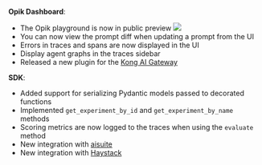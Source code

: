 **Opik Dashboard**:

- The Opik playground is now in public preview
  <Frame>
    <img src="/img/changelog/2024-12-16/playground.png" />
  </Frame>
- You can now view the prompt diff when updating a prompt from the UI
- Errors in traces and spans are now displayed in the UI
- Display agent graphs in the traces sidebar
- Released a new plugin for the [Kong AI Gateway](/production/gateway)

**SDK**:

- Added support for serializing Pydantic models passed to decorated functions
- Implemented `get_experiment_by_id` and `get_experiment_by_name` methods
- Scoring metrics are now logged to the traces when using the `evaluate` method
- New integration with [aisuite](/integrations/aisuite)
- New integration with [Haystack](/integrations/haystack)
